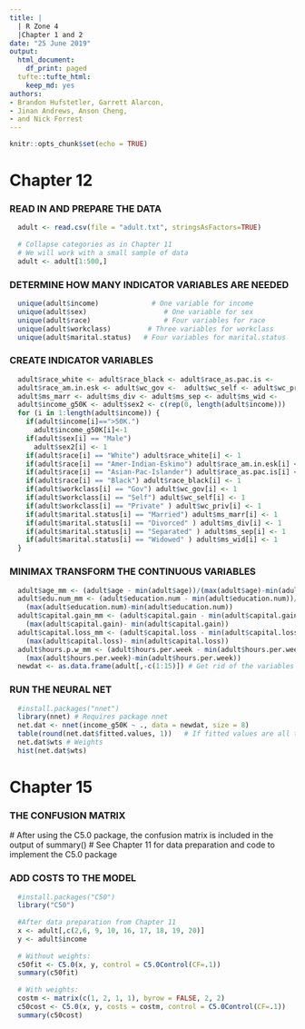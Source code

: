 ```yaml
---
title: |
  | R Zone 4
  |Chapter 1 and 2
date: "25 June 2019"
output:
  html_document:
    df_print: paged
  tufte::tufte_html:
    keep_md: yes
authors:
- Brandon Hufstetler, Garrett Alarcon,
- Jinan Andrews, Anson Cheng,
- and Nick Forrest
---
```


```r
knitr::opts_chunk$set(echo = TRUE)
```

# Chapter 12

### READ IN AND PREPARE THE DATA
```r
  adult <- read.csv(file = "adult.txt", stringsAsFactors=TRUE)
  
  # Collapse categories as in Chapter 11
  # We will work with a small sample of data
  adult <- adult[1:500,]
```

### DETERMINE HOW MANY INDICATOR VARIABLES ARE NEEDED
```r
  unique(adult$income)             # One variable for income
  unique(adult$sex)                   # One variable for sex
  unique(adult$race)                  # Four variables for race
  unique(adult$workclass)         # Three variables for workclass
  unique(adult$marital.status)   # Four variables for marital.status
```

### CREATE INDICATOR VARIABLES
```r
  adult$race_white <- adult$race_black <- adult$race_as.pac.is <-
  adult$race_am.in.esk <- adult$wc_gov <-  adult$wc_self <- adult$wc_priv <-
  adult$ms_marr <- adult$ms_div <- adult$ms_sep <- adult$ms_wid <-
  adult$income_g50K <- adult$sex2 <- c(rep(0, length(adult$income)))
  for (i in 1:length(adult$income)) {
    if(adult$income[i]==">50K.")
      adult$income_g50K[i]<-1
    if(adult$sex[i] == "Male")
      adult$sex2[i] <- 1
    if(adult$race[i] == "White") adult$race_white[i] <- 1
    if(adult$race[i] == "Amer-Indian-Eskimo") adult$race_am.in.esk[i] <- 1
    if(adult$race[i] == "Asian-Pac-Islander") adult$race_as.pac.is[i] <- 1
    if(adult$race[i] == "Black") adult$race_black[i] <- 1
    if(adult$workclass[i] == "Gov") adult$wc_gov[i] <- 1
    if(adult$workclass[i] == "Self") adult$wc_self[i] <- 1
    if(adult$workclass[i] == "Private" ) adult$wc_priv[i] <- 1
    if(adult$marital.status[i] == "Married") adult$ms_marr[i] <- 1
    if(adult$marital.status[i] == "Divorced" ) adult$ms_div[i] <- 1
    if(adult$marital.status[i] == "Separated" ) adult$ms_sep[i] <- 1
    if(adult$marital.status[i] == "Widowed" ) adult$ms_wid[i] <- 1
  }
```  

### MINIMAX TRANSFORM THE CONTINUOUS VARIABLES
```r
  adult$age_mm <- (adult$age - min(adult$age))/(max(adult$age)-min(adult$age))
  adult$edu.num_mm <- (adult$education.num - min(adult$education.num))/
    (max(adult$education.num)-min(adult$education.num))
  adult$capital.gain_mm <- (adult$capital.gain - min(adult$capital.gain))/
    (max(adult$capital.gain)- min(adult$capital.gain))
  adult$capital.loss_mm <- (adult$capital.loss - min(adult$capital.loss))/
    (max(adult$capital.loss)- min(adult$capital.loss))
  adult$hours.p.w_mm <- (adult$hours.per.week - min(adult$hours.per.week))/
    (max(adult$hours.per.week)-min(adult$hours.per.week))
  newdat <- as.data.frame(adult[,-c(1:15)]) # Get rid of the variables we no longer need
```

### RUN THE NEURAL NET
```r
  #install.packages("nnet")
  library(nnet) # Requires package nnet
  net.dat <- nnet(income_g50K ~ ., data = newdat, size = 8)
  table(round(net.dat$fitted.values, 1))   # If fitted values are all the same, rerun nnet
  net.dat$wts # Weights
  hist(net.dat$wts)
```

# Chapter 15
  
### THE CONFUSION MATRIX
  # After using the C5.0 package, the confusion matrix is included in the output of summary()
  # See Chapter 11 for data preparation and code to implement the C5.0 package

### ADD COSTS TO THE MODEL
```r
  #install.packages("C50")
  library("C50")
  
  #After data preparation from Chapter 11
  x <- adult[,c(2,6, 9, 10, 16, 17, 18, 19, 20)]
  y <- adult$income
  
  # Without weights:
  c50fit <- C5.0(x, y, control = C5.0Control(CF=.1))
  summary(c50fit)
  
  # With weights:
  costm <- matrix(c(1, 2, 1, 1), byrow = FALSE, 2, 2)
  c50cost <- C5.0(x, y, costs = costm, control = C5.0Control(CF=.1))
  summary(c50cost)
```
 